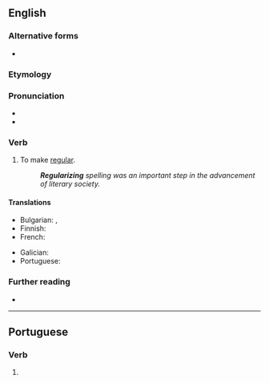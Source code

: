 ==English==

===Alternative forms===
* {{alter|en|regularise||non-Oxford}}

===Etymology===
{{suffix|en|regular|ize}}

===Pronunciation===
* {{IPA|en|/ˈɹɛɡjəlɚaɪz/}}
* {{audio|en|LL-Q1860 (eng)-Vealhurl-regularize.wav|Audio (Southern England)}}

===Verb===
{{en-verb}} {{tlb|en|American spelling|Oxford British spelling}}

# To make [[regular]].
#: {{ant|en|irregularize}}
#: '''''Regularizing''' spelling was an important step in the advancement of literary society.''

====Translations====
{{trans-top|to make regular}}
* Bulgarian: {{t+|bg|регулирам}}, {{t+|bg|нормализирам}}
* Finnish: {{t|fi|säännöllistää}}
* French: {{t+|fr|régulariser}}
{{trans-mid}}
* Galician: {{t|gl|regularizar}}
* Portuguese: {{t|pt|regularizar}}
{{trans-bottom}}

===Further reading===
* {{R:Oxford Learner's Dictionaries}}

----

==Portuguese==

===Verb===
{{head|pt|verb form}}

# {{pt-verb form of|regularizar}}